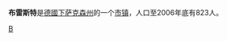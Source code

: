 {{expand|time=2018-08-04}}{{refimprove|time=2018-08-04}}
{{Infobox City
|name= 布雷斯特
|official_name= Brest
|subdivision_type=[[國家|國家]]
|subdivision_name={{GER}}
|subdivision_type2=[[郵政編碼|郵政編碼]]
|subdivision_name2=[[21698|21698]]
|subdivision_type1=[[联邦州_(德国)|联邦州]]
|subdivision_name1=[[下萨克森州|下萨克森州]]
|area_total=24.73
|population_total=823
|population_as_of=2006-12-31
|website=[http://www.brest.de/ www.brest.de]
}}
'''布雷斯特'''是[[德國|德國]][[下萨克森州|下萨克森州]]的一个[[市镇_(德国)|市镇]]，人口至2006年底有823人。

{{Authority control}}
[[Category:下萨克森州市镇|B]]